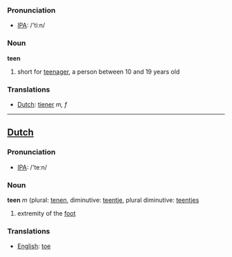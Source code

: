 === Pronunciation ===
*[[w:IPA|IPA]]: /'tiːn/

===Noun===
'''teen'''

# short for [[teenager]], a person between 10 and 19 years old

===Translations===
*[[Dutch]]: [[tiener]] ''m, f''

----
==[[Dutch]]==
=== Pronunciation ===
*[[w:IPA|IPA]]: /'teːn/
===Noun===
'''teen''' ''m'' (plural: [[tenen]], diminutive: [[teentje]], plural diminutive: [[teentjes]]

# extremity of the [[foot]]

===Translations===
*[[English]]: [[toe]]